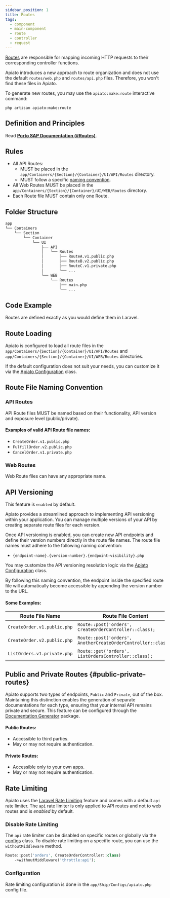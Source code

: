 ```yaml
---
sidebar_position: 1
title: Routes
tags:
  - component
  - main-component
  - route
  - controller
  - request
---
```


[Routes](https://laravel.com/docs/routing) are responsible for mapping incoming HTTP requests to their corresponding controller functions.

Apiato introduces a new approach to route organization
and does not use the default `routes/web.php` and `routes/api.php` files.
Therefore, you won't find these files in Apiato.

To generate new routes, you may use the `apiato:make:route` interactive command:

```
php artisan apiato:make:route
```

## Definition and Principles

Read [**Porto SAP Documentation (#Routes)**](https://mahmoudz.github.io/Porto/docs/category/main-components).

## Rules

- All API Routes:
  - MUST be placed in the `app/Containers/{Section}/{Container}/UI/API/Routes` directory.
  - MUST follow a specific [naming convention](#api-routes).
- All Web Routes MUST be placed in the `app/Containers/{Section}/{Container}/UI/WEB/Routes` directory.
- Each Route file MUST contain only one Route.

## Folder Structure

```markdown
app
└── Containers
    └── Section
        └── Container
            └── UI
                ├── API
                │   └── Routes
                │       ├── RouteA.v1.public.php
                │       ├── RouteB.v2.public.php
                │       ├── RouteC.v1.private.php
                │       └── ...
                └── WEB
                    └── Routes
                        ├── main.php
                        └── ...
```

## Code Example

Routes are defined exactly as you would define them in Laravel.

## Route Loading
Apiato is configured
to load all route files in the `app/Containers/{Section}/{Container}/UI/API/Routes` and `app/Containers/{Section}/{Container}/UI/WEB/Routes` directories.

If the default configuration does not suit your needs,
you can customize it via the [Apiato Configuration](../../digging-deeper/advance-configuration.mdx#routing) class.

## Route File Naming Convention

### API Routes

API Route files MUST be named based on their functionality, API version and exposure level (public/private).

#### Examples of valid API Route file names:

- `CreateOrder.v1.public.php`
- `FulfillOrder.v2.public.php`
- `CancelOrder.v1.private.php`

### Web Routes

Web Route files can have any appropriate name.

## API Versioning

This feature is `enabled` by default.

Apiato provides a streamlined approach to implementing API versioning within your application.
You can manage multiple versions of your API by creating separate route files for each version.

Once API versioning is enabled,
you can create new API endpoints and define their version numbers directly in the route file names.
The route file names must adhere to the following naming convention:
* `{endpoint-name}.{version-number}.{endpoint-visibility}.php`

You may customize the API versioning resolution logic
via the [Apiato Configuration](../../digging-deeper/advance-configuration.mdx#routing) class.

By following this naming convention,
the endpoint inside the specified route file will automatically become accessible by appending the version number to the URL.

#### Some Examples:
| Route File Name             | Route File Content                                            | Generated Route                           |
|-----------------------------|---------------------------------------------------------------|-------------------------------------------|
| `CreateOrder.v1.public.php` | `Route::post('orders', CreateOrderController::class);`        | [POST] `http://api.apiato.test/v1/orders` |
| `CreateOrder.v2.public.php` | `Route::post('orders', AnotherCreateOrderController::class);` | [POST] `http://api.apiato.test/v2/orders` |
| `ListOrders.v1.private.php` | `Route::get('orders', ListOrdersController::class);`          | [GET] `http://api.apiato.test/v1/orders`  |

## Public and Private Routes {#public-private-routes}

Apiato supports two types of endpoints, `Public` and `Private`, out of the box.
Maintaining this distinction enables the generation of separate documentations for each type,
ensuring that your internal API remains private and secure.
This feature can be configured through the [Documentation Generator](../../pacakges/documentation.mdx) package.

#### Public Routes:
- Accessible to third parties.
- May or may not require authentication.

#### Private Routes:
- Accessible only to your own apps.
- May or may not require authentication.

## Rate Limiting
Apiato uses the [Laravel Rate Limiting](https://laravel.com/docs/rate-limiting) feature
and comes with a default `api` rate limiter.
The `api` rate limiter is only applied to API routes and not to web routes and is _enabled_ by default.

### Disable Rate Limiting
The `api` rate limiter can be disabled on specific routes or globally via the [configs](#configuration) class.
To disable rate limiting on a specific route, you can use the `withoutMiddleware` method.

```php
Route::post('orders', CreateOrderController::class)
    ->withoutMiddleware('throttle:api');
```

### Configuration
Rate limiting configuration is done in the `app/Ship/Configs/apiato.php` config file.
